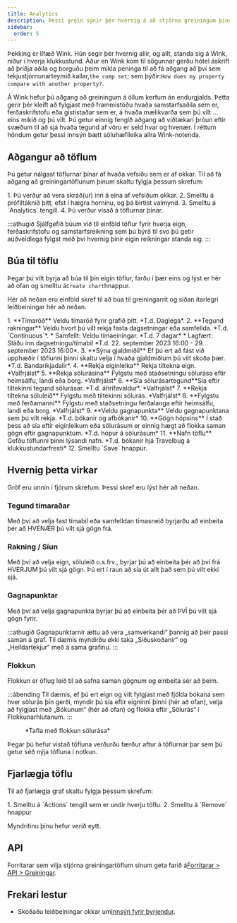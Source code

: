 ```yaml
---
title: Analytics
description: Þessi grein sýnir þér hvernig á að stjórna greiningum þínum á Wink Platform.
sidebar:
  order: 5
---
```


Þekking er lífæð Wink. Hún segir þér hvernig allir, og allt, standa sig á Wink, niður í hverja klukkustund. Áður en Wink kom til sögunnar gerðu hótel áskrift að þriðja aðila og borguðu þeim mikla peninga til að fá aðgang að því sem tekjustjórnunarteymið kallar,`the comp set`; sem þýðir:`How does my property compare with another property?`.

Á Wink hefur þú aðgang að greiningum á öllum kerfum án endurgjalds. Þetta gerir þér kleift að fylgjast með frammistöðu hvaða samstarfsaðila sem er, ferðaskrifstofu eða gististaðar sem er, á hvaða mælikvarða sem þú vilt ... eins mikið og þú vilt. Þú getur einnig fengið aðgang að víðtækari þróun eftir svæðum til að sjá hvaða tegund af vöru er seld hvar og hvenær. Í réttum höndum getur þessi innsýn bætt söluhæfileika allra Wink-notenda.

## Aðgangur að töflum

Þú getur nálgast töflurnar þínar af hvaða vefsíðu sem er af okkar. Til að fá aðgang að greiningartöflunum þínum skaltu fylgja þessum skrefum:

<Steps>
  1. Þú verður að vera skráð(ur) inn á eina af vefsíðum okkar.
  2. Smelltu á prófíltáknið þitt, efst í hægra horninu, og þá birtist valmynd.
  3. Smelltu á `Analytics` tengill.
  4. Þú verður vísað á töflurnar þínar.
</Steps>


:::athugið
Sjálfgefið búum við til einföld töflur fyrir hverja eign, ferðaskrifstofu og samstarfsreikning sem þú býrð til svo þú getir auðveldlega fylgst með því hvernig þínir eigin reikningar standa sig.
:::

## Búa til töflu

Þegar þú vilt byrja að búa til þín eigin töflur, farðu í þær eins og lýst er hér að ofan og smelltu á`Create chart`hnappur.

Hér að neðan eru einföld skref til að búa til greiningarrit og síðan ítarlegri leiðbeiningar hér að neðan.

<Steps>
  1. **Tímaröð** Veldu tímaröð fyrir grafið þitt. *T.d. Daglega*.
  2. **Tegund rakningar** Veldu hvort þú vilt rekja fasta dagsetningar eða samfellda. *T.d. `Continuous`*.
     * Samfellt: Veldu tímaeiningar. *T.d. 7 dagar*
     * Lagfært: Sláðu inn dagsetningu/tímabil *T.d. 22. september 2023 16:00 - 29. september 2023 16:00*.
  3. **Sýna gjaldmiðil** Ef þú ert að fást við upphæðir í töflunni þinni skaltu velja í hvaða gjaldmiðlum þú vilt skoða þær. *T.d. Bandaríkjadalir*.
  4. **Rekja eiginleika** Rekja tiltekna eign. *Valfrjálst*
  5. **Rekja sölurásina** Fylgstu með staðsetningu sölurása eftir heimsálfu, landi eða borg. *Valfrjálst*
  6. **Sía sölurásartegund**Sía eftir tiltekinni tegund sölurásar. *T.d. áhrifavaldur*. *Valfrjálst*
  7. **Rekja tiltekna söluleið** Fylgstu með tiltekinni sölurás. *Valfrjálst*
  8. **Fylgstu með ferðamanni** Fylgstu með staðsetningu ferðalanga eftir heimsálfu, landi eða borg. *Valfrjálst*
  9. **Veldu gagnapunkta** Veldu gagnapunktana sem þú vilt rekja. *T.d. bókanir og afbókanir*
  10. **Gögn hópsins** Í stað þess að sía eftir eiginleikum eða sölurásum er einnig hægt að flokka saman gögn eftir gagnapunktum. *T.d. hópur á sölurásum*
  11. **Nafn töflu** Gefðu töflunni þinni lýsandi nafn. *T.d. bókanir hjá Travelbug á klukkustundarfresti*
  12. Smelltu `Save` hnappur.
</Steps>


## Hvernig þetta virkar

Gröf eru unnin í fjórum skrefum. Þessi skref eru lýst hér að neðan.

### Tegund tímaraðar

Með því að velja fast tímabil eða samfelldan tímasneið byrjarðu að einbeita þér að HVENÆR þú vilt sjá gögn frá.

### Rakning / Síun

Með því að velja eign, söluleið o.s.frv., byrjar þú að einbeita þér að því frá HVERJUM þú vilt sjá gögn. Þú ert í raun að sía út allt það sem þú vilt ekki sjá.

### Gagnapunktar

Með því að velja gagnapunkta byrjar þú að einbeita þér að ÞVÍ þú vilt sjá gögn fyrir.

:::athugið
Gagnapunktarnir ættu að vera „samverkandi“ þannig að þeir passi saman á graf. Til dæmis myndirðu ekki taka „Síðuskoðanir“ og „Heildartekjur“ með á sama grafinu.
:::

### Flokkun<Badge text="New" variant="note" />


Flokkun er öflug leið til að safna saman gögnum og einbeita sér að þeim.

:::ábending
Til dæmis, ef þú ert eign og vilt fylgjast með fjölda bókana sem hver sölurás þín gerði, myndir þú sía eftir eigninni þinni (hér að ofan), velja að fylgjast með „Bókunum“ (hér að ofan) og flokka eftir „Sölurás“ í Flokkunarhlutanum.
:::

<figure>
  <CloudinaryImage width="700" height="219" resize="scale" quality="best" alt="Greiningartafla" src="academy/analytics" errorImage="noimage_opaque_nyrtl0.png" />

  <figcaption>*Tafla með flokkun sölurása*</figcaption>
</figure>


Þegar þú hefur vistað töfluna verðurðu færður aftur á töflurnar þar sem þú getur séð nýja töfluna í notkun.

## Fjarlægja töflu

Til að fjarlægja graf skaltu fylgja þessum skrefum:

<Steps>
  1. Smelltu á `Actions` tengill sem er undir hverju töflu.
  2. Smelltu á `Remove` hnappur
</Steps>


Myndritinu þínu hefur verið eytt.

## API

Forritarar sem vilja stjórna greiningartöflum sínum geta farið á[Forritarar > API > Greiningar](/developers/apis/#analytics-api).

## Frekari lestur

* Skoðaðu leiðbeiningar okkar um[Innsýn fyrir byrjendur](/guides/insight-for-dummies).

